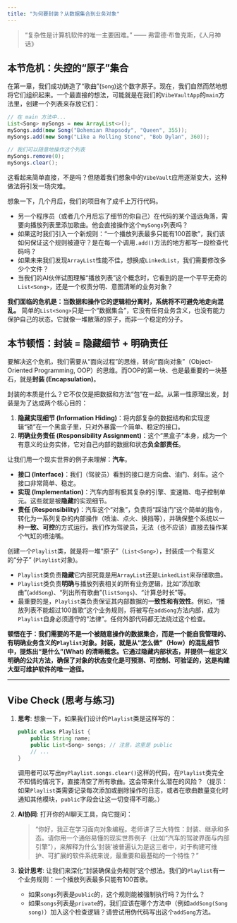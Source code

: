 ```yaml
---
title: "为何要封装？从数据集合到业务对象"
---
```


> "复杂性是计算机软件的唯一主要困难。" —— 弗雷德·布鲁克斯，《人月神话》

## 本节危机：失控的“原子”集合

在第一章，我们成功铸造了“歌曲”(`Song`)这个数字原子。现在，我们自然而然地想将它们组织起来。一个最直接的想法，可能就是在我们的`VibeVaultApp`的`main`方法里，创建一个列表来存放它们：

```java
// 在 main 方法中...
List<Song> mySongs = new ArrayList<>();
mySongs.add(new Song("Bohemian Rhapsody", "Queen", 355));
mySongs.add(new Song("Like a Rolling Stone", "Bob Dylan", 360));

// 我们可以随意地操作这个列表
mySongs.remove(0);
mySongs.clear();
```

这看起来简单直接，不是吗？但随着我们想象中的`VibeVault`应用逐渐变大，这种做法将引发一场灾难。

想象一下，几个月后，我们的项目有了成千上万行代码。

*   另一个程序员（或者几个月后忘了细节的你自己）在代码的某个遥远角落，需要向播放列表里添加歌曲。他会直接操作这个`mySongs`列表吗？
*   如果这时我们引入一个新规则：“一个播放列表最多只能有100首歌”，我们该如何保证这个规则被遵守？是在每一个调用`.add()`方法的地方都写一段检查代码吗？
*   如果未来我们发现`ArrayList`性能不佳，想换成`LinkedList`，我们需要修改多少个文件？
*   当我们的AI伙伴试图理解“播放列表”这个概念时，它看到的是一个平平无奇的`List<Song>`，还是一个权责分明、意图清晰的业务对象？

**我们面临的危机是：当数据和操作它的逻辑相分离时，系统将不可避免地走向混乱。** 简单的`List<Song>`只是一个“数据集合”，它没有任何业务含义，也没有能力保护自己的状态。它就像一堆散落的原子，而非一个稳定的分子。

## 本节顿悟：封装 = 隐藏细节 + 明确责任

要解决这个危机，我们需要从“面向过程”的思维，转向“面向对象”（Object-Oriented Programming, OOP）的思维。而OOP的第一块、也是最重要的一块基石，就是**封装 (Encapsulation)**。

封装的本质是什么？它不仅仅是把数据和方法“包”在一起。从第一性原理出发，封装是为了达成两个核心目的：

1.  **隐藏实现细节 (Information Hiding)**：将内部复杂的数据结构和实现逻辑“锁”在一个黑盒子里，只对外暴露一个简单、稳定的接口。
2.  **明确业务责任 (Responsibility Assignment)**：这个“黑盒子”本身，成为一个有意义的业务实体，它对自己内部的数据和状态**负全部责任**。

让我们用一个现实世界的例子来理解：**汽车**。

*   **接口 (Interface)**：我们（驾驶员）看到的接口是方向盘、油门、刹车。这个接口非常简单、稳定。
*   **实现 (Implementation)**：汽车内部有极其复杂的引擎、变速箱、电子控制单元。这些就是被**隐藏**的实现细节。
*   **责任 (Responsibility)**：汽车这个“对象”，负责将“踩油门”这个简单的指令，转化为一系列复杂的内部操作（喷油、点火、换挡等），并确保整个系统以一种**一致、可控**的方式运行。我们作为驾驶员，无法（也不应该）直接去操作某个气缸的喷油嘴。

创建一个`Playlist`类，就是将一堆“原子”（`List<Song>`），封装成一个有意义的“分子” (`Playlist`对象)。

*   `Playlist`类负责**隐藏**它内部究竟是用`ArrayList`还是`LinkedList`来存储歌曲。
*   `Playlist`类负责**明确**与播放列表相关的所有业务逻辑，比如“添加歌曲”(`addSong`)、“列出所有歌曲”(`listSongs`)、“计算总时长”等。
*   最重要的是，`Playlist`类负责保证其内部数据的**一致性和有效性**。例如，“播放列表不能超过100首歌”这个业务规则，将被写在`addSong`方法内部，成为`Playlist`自身必须遵守的“法律”。任何外部代码都无法绕过这个检查。

**顿悟在于：我们需要的不是一个被随意操作的数据集合，而是一个能自我管理的、有明确业务含义的`Playlist`对象。封装，就是从“怎么做”（How）的混乱细节中，提炼出“是什么”(What) 的清晰概念。它通过隐藏内部状态，并提供一组定义明确的公共方法，确保了对象的状态变化是可预测、可控制、可验证的，这是构建大型可维护软件的唯一途径。**

---

## Vibe Check (思考与练习)

1.  **思考**: 想象一下，如果我们设计的`Playlist`类是这样写的：

    ```java
    public class Playlist {
        public String name;
        public List<Song> songs; // 注意，这里是 public
        // ...
    }
    ```
    调用者可以写出`myPlaylist.songs.clear()`这样的代码，在`Playlist`类完全不知情的情况下，直接清空了所有歌曲。这会带来什么潜在的风险？（提示：如果`Playlist`类需要记录每次添加或删除操作的日志，或者在歌曲数量变化时通知其他模块，`public`字段会让这一切变得不可能。）

2.  **AI协同**: 打开你的AI聊天工具，向它提问：

    > "你好，我正在学习面向对象编程。老师讲了三大特性：封装、继承和多态。请你用一个通俗易懂的现实世界例子（比如“汽车的驾驶界面与内部引擎”），来解释为什么‘封装’被普遍认为是这三者中，对于构建可维护、可扩展的软件系统来说，最重要和最基础的一个特性？"

3.  **设计思考**: 让我们来深化“封装确保业务规则”这个想法。我们的`Playlist`有一个业务规则：一个播放列表最多只能有100首歌。
    *   如果`songs`列表是`public`的，这个规则能被强制执行吗？为什么？
    *   如果`songs`列表是`private`的，我们应该在哪个方法中（例如`addSong(Song song)`）加入这个检查逻辑？请尝试用伪代码写出这个`addSong`方法。 